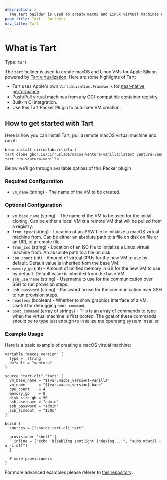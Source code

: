 ```yaml
---
description: >
  The tart builder is used to create macOS and Linux virtual machines on Apple Silicon hardware.
page_title: Tart - Builders
nav_title: Tart
---
```


# What is Tart

Type: `tart`

The `tart` builder is used to create macOS and Linux VMs for Apple Silicon powered by [Tart virtualization](https://github.com/cirruslabs/tart).
Here are some highlights of Tart:

* Tart uses Apple's own `Virtualization.Framework` for [near-native performance](https://browser.geekbench.com/v5/cpu/compare/14966395?baseline=14966339).
* Push/Pull virtual machines from any OCI-compatible container registry.
* Built-in CI integration.
* Use this Tart Packer Plugin to automate VM creation.

## How to get started with Tart

Here is how you can install Tart, pull a remote macOS virtual machine and run it:

```bash
brew install cirruslabs/cli/tart
tart clone ghcr.io/cirruslabs/macos-ventura-vanilla:latest ventura-vanilla
tart run ventura-vanilla
```

Below we'll go through available options of this Packer plugin

<!-- Builder Configuration Fields -->

### Required Configuration

- `vm_name` (string) - The name of the VM to be created.

### Optional Configuration

- `vm_base_name` (string) - The name of the VM to be used for the initial cloning. Can be either a local VM or a remote VM that will be pulled from a registry.
- `from_ipsw` (string) - Location of an IPSW file to initialize a macOS virtual machine from. Can be either an absolute path to a file on disk on file or an URL to a remote file.
- `from_iso` (string) - Location of an ISO file to initialize a Linux virtual machine from. An absolute path to a file on disk.
- `cpu_count` (int) - Amount of virtual CPUs for the new VM to use by default. Default value is inherited from the base VM.
- `memory_gb` (int) - Amount of unified memory in GB for the new VM to use by default. Default value is inherited from the base VM.
- `ssh_username` (string) - Username to use for the communication over SSH to run provision steps.
- `ssh_password` (string) - Password to use for the communication over SSH to run provision steps.
- `headless` (boolean) - Whether to show graphics interface of a VM. Useful for debugging `boot_command`.
- `boot_command` (array of strings) - This is an array of commands to type when the virtual machine is first booted. The goal of these commands should be to type just enough to initialize the operating system installer.

### Example Usage

Here is a basic example of creating a macOS virtual machine:

```hcl
variable "macos_version" {
  type =  string
  default = "ventura"
}

source "tart-cli" "tart" {
  vm_base_name = "${var.macos_version}-vanilla"
  vm_name      = "${var.macos_version}-base"
  cpu_count    = 4
  memory_gb    = 8
  disk_size_gb = 50
  ssh_username = "admin"
  ssh_password = "admin"
  ssh_timeout  = "120s"
}

build {
  sources = ["source.tart-cli.tart"]

  provisioner "shell" {
    inline = ["echo 'Disabling spotlight indexing...'", "sudo mdutil -a -i off"]
  }

  # more provisioners
}
```

For more advanced examples please referer to [this repository](https://github.com/cirruslabs/macos-image-templates).


